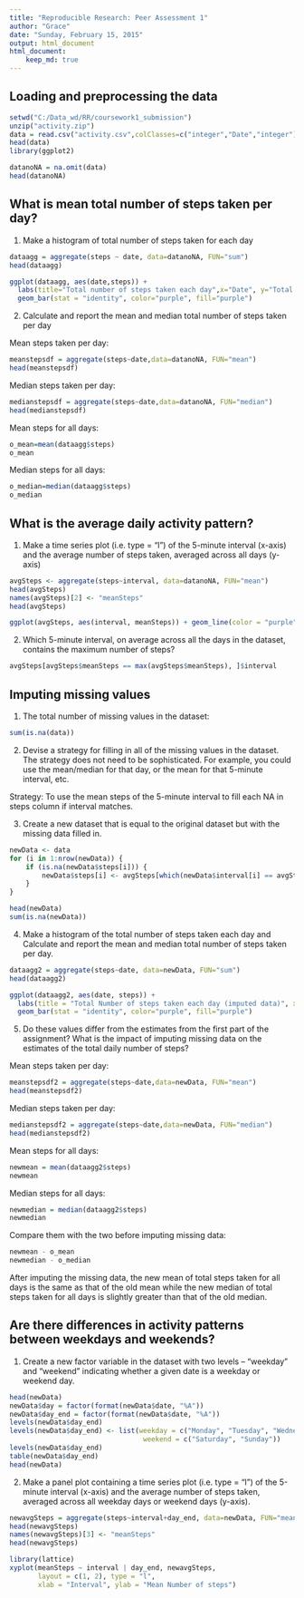 ```yaml
---
title: "Reproducible Research: Peer Assessment 1"
author: "Grace"
date: "Sunday, February 15, 2015"
output: html_document
html_document:
    keep_md: true 
---
```



## Loading and preprocessing the data
```r
setwd("C:/Data_wd/RR/coursework1_submission")
unzip("activity.zip")
data = read.csv("activity.csv",colClasses=c("integer","Date","integer"))
head(data)
library(ggplot2)

datanoNA = na.omit(data)
head(datanoNA)

```

## What is mean total number of steps taken per day?

1. Make a histogram of total number of steps taken for each day

```r
dataagg = aggregate(steps ~ date, data=datanoNA, FUN="sum")
head(dataagg)

ggplot(dataagg, aes(date,steps)) + 
  labs(title="Total number of steps taken each day",x="Date", y="Total number of steps") +
  geom_bar(stat = "identity", color="purple", fill="purple")
```

2. Calculate and report the mean and median total number of steps taken per day

Mean steps taken per day:
```r
meanstepsdf = aggregate(steps~date,data=datanoNA, FUN="mean")
head(meanstepsdf)
```

Median steps taken per day:
```r
medianstepsdf = aggregate(steps~date,data=datanoNA, FUN="median")
head(medianstepsdf)
```

Mean steps for all days:
```r
o_mean=mean(dataagg$steps)
o_mean
```

Median steps for all days:

```r
o_median=median(dataagg$steps)
o_median
```

## What is the average daily activity pattern?
1. Make a time series plot (i.e. type = "l") of the 5-minute interval (x-axis) and the average number of steps taken, averaged across all days (y-axis)

```r
avgSteps <- aggregate(steps~interval, data=datanoNA, FUN="mean")
head(avgSteps)
names(avgSteps)[2] <- "meanSteps"
head(avgSteps)

ggplot(avgSteps, aes(interval, meanSteps)) + geom_line(color = "purple", size = 1.0) + labs(title = "Time series plot of 5-min interval of average steps taken, \n averaged across all days", x = "5-minute intervals", y = "Average number of steps taken")
```

2. Which 5-minute interval, on average across all the days in the dataset, contains the maximum number of steps?

```r
avgSteps[avgSteps$meanSteps == max(avgSteps$meanSteps), ]$interval
```

## Imputing missing values
1. The total number of missing values in the dataset:

```r
sum(is.na(data))
```

2. Devise a strategy for filling in all of the missing values in the dataset. The strategy does not need to be sophisticated. For example, you could use the mean/median for that day, or the mean for that 5-minute interval, etc.

Strategy: To use the mean steps of the 5-minute interval to fill each NA in steps column if interval matches.

3. Create a new dataset that is equal to the original dataset but with the missing data filled in.

```r
newData <- data 
for (i in 1:nrow(newData)) {
    if (is.na(newData$steps[i])) {
        newData$steps[i] <- avgSteps[which(newData$interval[i] == avgSteps$interval), ]$meanSteps
    }
}

head(newData)
sum(is.na(newData))
```


4. Make a histogram of the total number of steps taken each day and Calculate and report the mean and median total number of steps taken per day. 

```r

dataagg2 = aggregate(steps~date, data=newData, FUN="sum")
head(dataagg2)

ggplot(dataagg2, aes(date, steps)) + 
  labs(title = "Total Number of steps taken each day (imputed data)", x = "Date", y = "Total number of steps") +
  geom_bar(stat = "identity", color="purple", fill="purple") 
```

5. Do these values differ from the estimates from the first part of the assignment? What is the impact of imputing missing data on the estimates of the total daily number of steps?

Mean steps taken per day:
```r
meanstepsdf2 = aggregate(steps~date,data=newData, FUN="mean")
head(meanstepsdf2)
```

Median steps taken per day:
```r
medianstepsdf2 = aggregate(steps~date,data=newData, FUN="median")
head(medianstepsdf2)
```

Mean steps for all days:
```r
newmean = mean(dataagg2$steps)
newmean
```

Median steps for all days:
```r
newmedian = median(dataagg2$steps)
newmedian
```

Compare them with the two before imputing missing data:
```r
newmean - o_mean
newmedian - o_median
```

After imputing the missing data, the new mean of total steps taken for all days is the same as that of the old mean while the new median of total steps taken for all days is slightly greater than that of the old median.


## Are there differences in activity patterns between weekdays and weekends?
1. Create a new factor variable in the dataset with two levels -- "weekday" and "weekend" indicating whether a given date is a weekday or weekend day.

```r
head(newData)
newData$day = factor(format(newData$date, "%A"))
newData$day_end = factor(format(newData$date, "%A"))
levels(newData$day_end)
levels(newData$day_end) <- list(weekday = c("Monday", "Tuesday", "Wednesday", "Thursday", "Friday"),
                                 weekend = c("Saturday", "Sunday"))
levels(newData$day_end)
table(newData$day_end)
head(newData)
```

2. Make a panel plot containing a time series plot (i.e. type = "l") of the 5-minute interval (x-axis) and the average number of steps taken, averaged across all weekday days or weekend days (y-axis).

```r
newavgSteps = aggregate(steps~interval+day_end, data=newData, FUN="mean") 
head(newavgSteps)
names(newavgSteps)[3] <- "meanSteps"
head(newavgSteps)

library(lattice)
xyplot(meanSteps ~ interval | day_end, newavgSteps, 
       layout = c(1, 2), type = "l", 
       xlab = "Interval", ylab = "Mean Number of steps")
```

